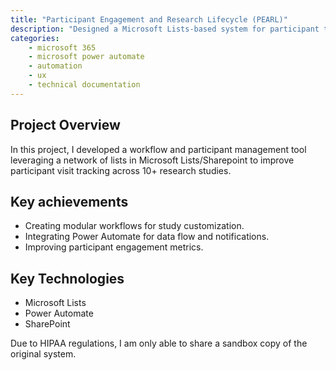 ```yaml
---
title: "Participant Engagement and Research Lifecycle (PEARL)"
description: "Designed a Microsoft Lists-based system for participant tracking and study collaboration at University of Michigan's Alzheimer's Disease Center."
categories:
    - microsoft 365
    - microsoft power automate
    - automation
    - ux
    - technical documentation
---
```

## Project Overview

In this project, I developed a workflow and participant management tool leveraging a network of lists in Microsoft Lists/Sharepoint to improve participant visit tracking across 10+ research studies.

## Key achievements

- Creating modular workflows for study customization.
- Integrating Power Automate for data flow and notifications.
- Improving participant engagement metrics.

## Key Technologies
- Microsoft Lists
- Power Automate
- SharePoint

Due to HIPAA regulations, I am only able to share a sandbox copy of the original system.
